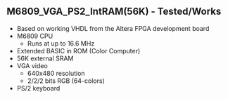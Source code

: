 == M6809_VGA_PS2_IntRAM(56K) - Tested/Works ==

* Based on working VHDL from the Altera FPGA development board
* M6809 CPU
** Runs at up to 16.6 MHz
* Extended BASIC in ROM (Color Computer)
* 56K external SRAM
* VGA video
** 640x480 resolution
** 2/2/2 bits RGB (64-colors)
* PS/2 keyboard

